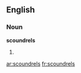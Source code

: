 ==English==
===Noun===
'''scoundrels'''

#{{plural of|[[scoundrel]]}}

[[ar:scoundrels]]
[[fr:scoundrels]]